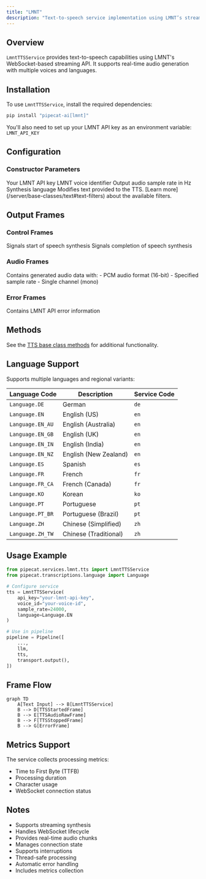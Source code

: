 ```yaml
---
title: "LMNT"
description: "Text-to-speech service implementation using LMNT’s streaming API"
---
```


## Overview

`LmntTTSService` provides text-to-speech capabilities using LMNT's WebSocket-based streaming API. It supports real-time audio generation with multiple voices and languages.

## Installation

To use `LmntTTSService`, install the required dependencies:

```bash
pip install "pipecat-ai[lmnt]"
```

You'll also need to set up your LMNT API key as an environment variable: `LMNT_API_KEY`

## Configuration

### Constructor Parameters

<ParamField path="api_key" type="str" required>
  Your LMNT API key
</ParamField>

<ParamField path="voice_id" type="str" required>
  LMNT voice identifier
</ParamField>

<ParamField path="sample_rate" type="int" default="None">
  Output audio sample rate in Hz
</ParamField>

<ParamField path="language" type="Language" default="Language.EN">
  Synthesis language
</ParamField>

<ParamField path="text_filter" type="BaseTextFilter" default="None">
  Modifies text provided to the TTS. [Learn
  more](/server/base-classes/text#text-filters) about the available filters.
</ParamField>

## Output Frames

### Control Frames

<ParamField path="TTSStartedFrame" type="Frame">
  Signals start of speech synthesis
</ParamField>

<ParamField path="TTSStoppedFrame" type="Frame">
  Signals completion of speech synthesis
</ParamField>

### Audio Frames

<ParamField path="TTSAudioRawFrame" type="Frame">
  Contains generated audio data with: - PCM audio format (16-bit) - Specified
  sample rate - Single channel (mono)
</ParamField>

### Error Frames

<ParamField path="ErrorFrame" type="Frame">
  Contains LMNT API error information
</ParamField>

## Methods

See the [TTS base class methods](/server/base-classes/speech#ttsservice) for additional functionality.

## Language Support

Supports multiple languages and regional variants:

| Language Code    | Description           | Service Code |
| ---------------- | --------------------- | ------------ |
| `Language.DE`    | German                | `de`         |
| `Language.EN`    | English (US)          | `en`         |
| `Language.EN_AU` | English (Australia)   | `en`         |
| `Language.EN_GB` | English (UK)          | `en`         |
| `Language.EN_IN` | English (India)       | `en`         |
| `Language.EN_NZ` | English (New Zealand) | `en`         |
| `Language.ES`    | Spanish               | `es`         |
| `Language.FR`    | French                | `fr`         |
| `Language.FR_CA` | French (Canada)       | `fr`         |
| `Language.KO`    | Korean                | `ko`         |
| `Language.PT`    | Portuguese            | `pt`         |
| `Language.PT_BR` | Portuguese (Brazil)   | `pt`         |
| `Language.ZH`    | Chinese (Simplified)  | `zh`         |
| `Language.ZH_TW` | Chinese (Traditional) | `zh`         |

## Usage Example

```python
from pipecat.services.lmnt.tts import LmntTTSService
from pipecat.transcriptions.language import Language

# Configure service
tts = LmntTTSService(
    api_key="your-lmnt-api-key",
    voice_id="your-voice-id",
    sample_rate=24000,
    language=Language.EN
)

# Use in pipeline
pipeline = Pipeline([
    ...,
    llm,
    tts,
    transport.output(),
])
```

## Frame Flow

```mermaid
graph TD
    A[Text Input] --> B[LmntTTSService]
    B --> D[TTSStartedFrame]
    B --> E[TTSAudioRawFrame]
    B --> F[TTSStoppedFrame]
    B --> G[ErrorFrame]
```

## Metrics Support

The service collects processing metrics:

- Time to First Byte (TTFB)
- Processing duration
- Character usage
- WebSocket connection status

## Notes

- Supports streaming synthesis
- Handles WebSocket lifecycle
- Provides real-time audio chunks
- Manages connection state
- Supports interruptions
- Thread-safe processing
- Automatic error handling
- Includes metrics collection
